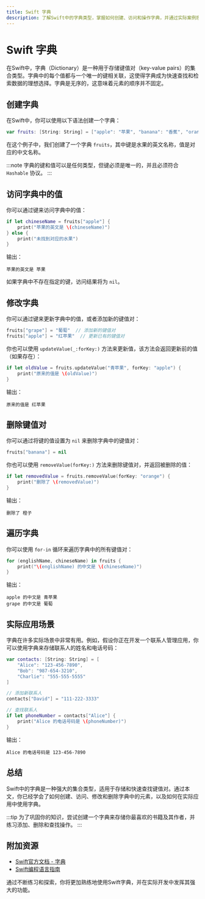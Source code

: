 ```yaml
---
title: Swift 字典
description: 了解Swift中的字典类型，掌握如何创建、访问和操作字典，并通过实际案例理解其应用场景。
---
```


# Swift 字典

在Swift中，字典（Dictionary）是一种用于存储键值对（key-value pairs）的集合类型。字典中的每个值都与一个唯一的键相关联，这使得字典成为快速查找和检索数据的理想选择。字典是无序的，这意味着元素的顺序并不固定。

## 创建字典

在Swift中，你可以使用以下语法创建一个字典：

```swift
var fruits: [String: String] = ["apple": "苹果", "banana": "香蕉", "orange": "橙子"]
```

在这个例子中，我们创建了一个字典 `fruits`，其中键是水果的英文名称，值是对应的中文名称。

:::note
字典的键和值可以是任何类型，但键必须是唯一的，并且必须符合 `Hashable` 协议。
:::

## 访问字典中的值

你可以通过键来访问字典中的值：

```swift
if let chineseName = fruits["apple"] {
    print("苹果的英文是 \(chineseName)")
} else {
    print("未找到对应的水果")
}
```

输出：
```
苹果的英文是 苹果
```

如果字典中不存在指定的键，访问结果将为 `nil`。

## 修改字典

你可以通过键来更新字典中的值，或者添加新的键值对：

```swift
fruits["grape"] = "葡萄"  // 添加新的键值对
fruits["apple"] = "红苹果"  // 更新已有的键值对
```

你也可以使用 `updateValue(_:forKey:)` 方法来更新值，该方法会返回更新前的值（如果存在）：

```swift
if let oldValue = fruits.updateValue("青苹果", forKey: "apple") {
    print("原来的值是 \(oldValue)")
}
```

输出：
```
原来的值是 红苹果
```

## 删除键值对

你可以通过将键的值设置为 `nil` 来删除字典中的键值对：

```swift
fruits["banana"] = nil
```

你也可以使用 `removeValue(forKey:)` 方法来删除键值对，并返回被删除的值：

```swift
if let removedValue = fruits.removeValue(forKey: "orange") {
    print("删除了 \(removedValue)")
}
```

输出：
```
删除了 橙子
```

## 遍历字典

你可以使用 `for-in` 循环来遍历字典中的所有键值对：

```swift
for (englishName, chineseName) in fruits {
    print("\(englishName) 的中文是 \(chineseName)")
}
```

输出：
```
apple 的中文是 青苹果
grape 的中文是 葡萄
```

## 实际应用场景

字典在许多实际场景中非常有用。例如，假设你正在开发一个联系人管理应用，你可以使用字典来存储联系人的姓名和电话号码：

```swift
var contacts: [String: String] = [
    "Alice": "123-456-7890",
    "Bob": "987-654-3210",
    "Charlie": "555-555-5555"
]

// 添加新联系人
contacts["David"] = "111-222-3333"

// 查找联系人
if let phoneNumber = contacts["Alice"] {
    print("Alice 的电话号码是 \(phoneNumber)")
}
```

输出：
```
Alice 的电话号码是 123-456-7890
```

## 总结

Swift中的字典是一种强大的集合类型，适用于存储和快速查找键值对。通过本文，你已经学会了如何创建、访问、修改和删除字典中的元素，以及如何在实际应用中使用字典。

:::tip
为了巩固你的知识，尝试创建一个字典来存储你最喜欢的书籍及其作者，并练习添加、删除和查找操作。
:::

## 附加资源

- [Swift官方文档 - 字典](https://docs.swift.org/swift-book/LanguageGuide/CollectionTypes.html#ID113)
- [Swift编程语言指南](https://docs.swift.org/swift-book/)

通过不断练习和探索，你将更加熟练地使用Swift字典，并在实际开发中发挥其强大的功能。